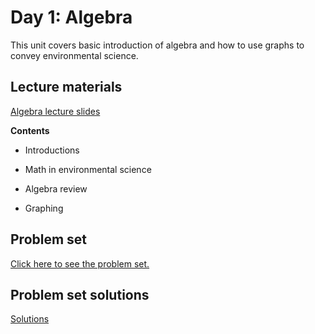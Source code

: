 # Day 1: Algebra

This unit covers basic introduction of algebra and how to use graphs to convey environmental science.

## Lecture materials

[Algebra lecture slides](lecture-algebra.qmd)

**Contents**

-   Introductions

-   Math in environmental science

-   Algebra review

-   Graphing

## Problem set

[Click here to see the problem set.](problem_set_algebra.qmd)

## Problem set solutions

[Solutions](solutions_problem_set_algebra.qmd)
